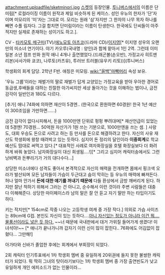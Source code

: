 attachment:uploadfile/sketminori.jpg
[[스켓]]의 등장인물. [[투니버스]]에서의 이름은 단미림[* 로컬라이징 이름이 원작과 제일 비슷하게 된 케이스. 성인 우뉴의 한자가 '단'자이며 미모리의 '미'자는 그대로 미. 모리는 원래 '삼'자지만 그 한자의 나무 목자 하나를 빼면 수풀 림자다. 그걸 합치면 단미림이라는 이름이 탄생한다. 한국에도 단씨들이 아주 적지만 실제로 존재하는 성이기도 하고.].

CV - [[타카모토 메구미]](TV)/[[에노모토 아츠코]](드라마 CD)/[[이지영]][* 이지영 성우의 오랜만의 미소녀 연기이다. 야기 카오루(국내명 : 양인)과 함께 맡아서 1인 2역. 그런데 이미 일본 소년 점프 만화 원작 애니 4개나 출연했었다.(드래곤볼(손오반), 가정교사 히트맨 리본(사사가와 쿄코), 나루토(카츠유), 투러브 트러블(유우키 리토))](투니버스) 

학생회의 회계 담당. 2학년 F반. 애칭은 미모링. [[wiki:"올백"마빡머리]] 속성 보유.

'우뉴 그룹'이라는 재벌가의 딸로 재벌가 답게 교양있는 가정교육을 받아 우아한 경어로 동급생,후배들을 대하는 친절한 아가씨지만 세상 돌아가는 것을 이해하는 법이나, 금전감각이 일반인과 180도 다르다.

[추가] 애니 74화에 의하면 재산이 5경엔.. 
(한국으로 환원하면 60경원! 한국 1년 예산이 300조임을 가만하면......)

금전 감각이 없다시피해서, 돈을 1000만엔 단위로 펑펑 뿌려대며[* 재산언급이 있었는데 5경엔! 70경원... 50억원 자산가가 1원 쓰는 기분으로, 1000만엔을 쓰는 셈. ] 사랑도, 대회 우승도 돈으로 사려고 하는 등 만사를 돈으로 해결하려고 한다. 자신의 사유 재산도 학생회에 왕창 때려박고 있는 듯하다. 심지어 돈 정리의 달인이라 '''이중회계'''로 학교 예산도 맘대로 써먹고 있다.[* 대표적인 사례로 여자화장실을 호텔 화장실보다 더 화려하게 바꿔 놓았다. 남자화장실이 대신 희생됨....!][* 그리고 심지어 캐릭터송에서도 그런 낭비벽과 돈뿌리기가 거의 대다수다...]

상당한 미소녀에다 성격도 좋아서 본격적으로 자신의 매력을 전개하면 몸에서 핑크색 오라가 발산되며 모든 남자들이 가슴이 두근대고 숨이 막히는 등 우뉴의 매력에 빠져든다. 허나 얼마 안가서 '''돈에 대한 얘기를 꺼내기 때문에''' 다들 환상에서 금방 깨버리게 된다. 하지만 잘난 척하기 위해서 그러는 건 아니고, 순수해서 이런 것이라 주변 사람들은 대충 다 이해해준다.
상당한 마이페이스라 남의 말은 잘 안 듣고 자기 말만 하는 타입이기도 하다.

키는 작지만[* 154cm로 작중 나오는 고등학생 여캐 중 가장 작다.] 의외로 가슴 사이즈는 89cm에 G컵. 본인도 자신이 있는 듯하다....[http://bbs2.ruliweb.daum.net/gaia/do/ruliweb/family/230/read?articleId=15260320&bbsId=G005&itemId=75&pageIndex=1 아니 자신있는 정도가 아니라 이건 뭐....] [http://f.st-hatena.com/images/fotolife/p/pema/20121003/20121003111246.gif 물풍선이라도 넣은 듯 하다.] ~~너 때문에 국내판에서 대거 가위질 들어가게 생겼다! 이 녀석아!~~ [* 애니가 끝나가니까 갑자기 이런 신이 많이 잡힌다.. 76화에도 어김없이 잡혔다... 그만해!]

아가타와 신바가 졸업한 후에는 회계에서 부회장이 되었다.

2회 캐릭터 인기투표에서 1차 학생회 멤버 중 유일하게 20위권에 들지 못한 불쌍한 캐릭터가 되었다. 뭐 딱히 그녀의 탓이라기보다는 1차 학생회 멤버 중 가장 출연빈도가 낮고 유일하게 개인 에피소드가 없는 인물이라...


